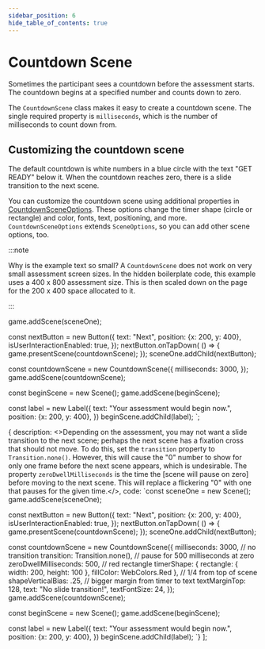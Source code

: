 ```yaml
---
sidebar_position: 6
hide_table_of_contents: true
---
```



# Countdown Scene

Sometimes the participant sees a countdown before the assessment starts. The countdown begins at a specified number and counts down to zero.

The `CountdownScene` class makes it easy to create a countdown scene. The single required property is `milliseconds`, which is the number of milliseconds to count down from.

## Customizing the countdown scene

The default countdown is white numbers in a blue circle with the text "GET READY" below it. When the countdown reaches zero, there is a slide transition to the next scene.

You can customize the countdown scene using additional properties in [CountdownSceneOptions](../../../reference/api-addons/interfaces/CountdownSceneOptions). These options change the timer shape (circle or rectangle) and color, fonts, text, positioning, and more. `CountdownSceneOptions` extends `SceneOptions`, so you can add other scene options, too.

:::note

Why is the example text so small? A `CountdownScene` does not work on very small assessment screen sizes. In the hidden boilerplate code, this example uses a 400 x 800 assessment size. This is then scaled down on the page for the 200 x 400 space allocated to it.

:::


game.addScene(sceneOne);

const nextButton = new Button({
    text: "Next",
    position: {x: 200, y: 400},
    isUserInteractionEnabled: true,
});
nextButton.onTapDown( () => {
    game.presentScene(countdownScene);
});
sceneOne.addChild(nextButton);

const countdownScene = new CountdownScene({
    milliseconds: 3000,
});
game.addScene(countdownScene);

const beginScene = new Scene();
game.addScene(beginScene);

const label = new Label({
    text: "Your assessment would begin now.",
    position: {x: 200, y: 400},
})
beginScene.addChild(label);
`;

{ description: <>Depending on the assessment, you may not want a slide transition to the next scene; perhaps the next scene has a fixation cross that should not move. To do this, set the `transition` property to `Transition.none()`. However, this will cause the "0" number to show for only one frame before the next scene appears, which is undesirable. The property `zeroDwellMilliseconds` is the time the [scene will pause on zero] before moving to the next scene. This will replace a flickering "0" with one that pauses for the given time.</>,
code: `const sceneOne = new Scene();
game.addScene(sceneOne);

const nextButton = new Button({
    text: "Next",
    position: {x: 200, y: 400},
    isUserInteractionEnabled: true,
});
nextButton.onTapDown( () => {
    game.presentScene(countdownScene);
});
sceneOne.addChild(nextButton);

const countdownScene = new CountdownScene({
    milliseconds: 3000,
    // no transition
    transition: Transition.none(),
    // pause for 500 milliseconds at zero
    zeroDwellMilliseconds: 500,
    // red rectangle
    timerShape: {
        rectangle: {
            width: 200, height: 100
        },
        fillColor: WebColors.Red
    },
    // 1/4 from top of scene
    shapeVerticalBias: .25,
    // bigger margin from timer to text
    textMarginTop: 128,
    text: "No slide transition!",
    textFontSize: 24,
});
game.addScene(countdownScene);

const beginScene = new Scene();
game.addScene(beginScene);

const label = new Label({
    text: "Your assessment would begin now.",
    position: {x: 200, y: 400},
})
beginScene.addChild(label);
`}
];

<CodeExample code={code} more={more} template={template} console="true"/>
